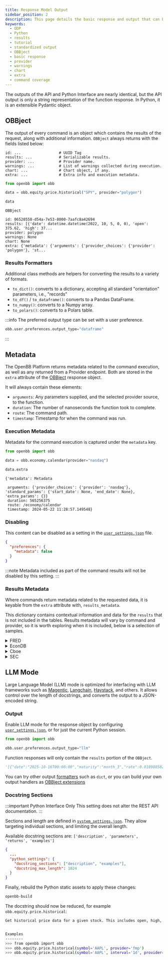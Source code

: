 ```yaml
---
title: Response Model Output
sidebar_position: 2
description: This page details the basic response and output that can be expected to be received from the the ODP Python Package.
keywords:
  - ODP
  - Python
  - results
  - tutorial
  - standardized output
  - OBBject
  - basic response
  - provider
  - warnings
  - chart
  - extra
  - command coverage
---
```



<HeadTitle title="Python Outputs - Basic Usage | OpenBB Docs" />

The outputs of the API and Python Interface are nearly identical,
but the API output is only a string representation of the function response.
In Python, it is an extensible Pydantic object.

## OBBject

The output of every command is an object which contains the results of the request, along with additional information.
`OBBject` always returns with the fields listed below:

```console
id: ...                 # UUID Tag
results: ...            # Serializable results.
provider: ...           # Provider name.
warnings: ...           # List of warnings collected during execution.
chart: ...              # Chart object, if any.
extra: ...              # Extra info and execution metadata.
```

```python
from openbb import obb

data = obb.equity.price.historical("SPY", provider="polygon")

data
```

```console
OBBject

id: 06520558-d54a-7e53-8000-7aafc8a42694
results: [{'date': datetime.datetime(2022, 10, 5, 0, 0), 'open': 375.62, 'high': 37...
provider: polygon
warnings: None
chart: None
extra: {'metadata': {'arguments': {'provider_choices': {'provider': 'polygon'}, 'st...
```

### Results Formatters

Additional class methods are helpers for converting the results to a variety of formats.

- `to_dict()`: converts to a dictionary, accepting all standard "orientation" parameters, i.e., "records"
- `to_df()` / `to_dataframe()`: converts to a Pandas DataFrame.
- `to_numpy()`: converts to a Numpy array.
- `to_polars()`: converts to a Polars table.

:::info
The preferred output type can be set with a user preference.

```python
obb.user.preferences.output_type="dataframe"
```

:::

## Metadata

The OpenBB Platform returns metadata related to the command execution, as well as any returned from a Provider endpoint.
Both are stored in the `extra` attribute of the [OBBject](/python/developer/architecture_overview#obbject-class) response object.

It will always contain these elements:

- `arguments`: Any parameters supplied, and the selected provider source, to the function.
- `duration`: The number of nanoseconds the function took to complete.
- `route`: The command path.
- `timestamp`: Timestamp for when the command was run.

### Execution Metadata

Metadata for the command execution is captured under the `metadata` key.

```python
from openbb import obb

data = obb.economy.calendar(provider="nasdaq")

data.extra
```

```console
{'metadata': Metadata

 arguments: {'provider_choices': {'provider': 'nasdaq'}, 'standard_params': {'start_date': None, 'end_date': None}, 'extra_params': {}}
 duration: 565256375
 route: /economy/calendar
 timestamp: 2024-05-22 11:28:57.149548}
```

### Disabling

This content can be disabled as a setting in the [`user_settings.json`](/python/settings/environment_variables) file.

```json
{
  "preferences": {
    "metadata": false
  }
}
```

:::note
Metadata included as part of the command results will not be disabled by this setting.
:::

### Results Metadata

Where commands return metadata related to the requested data, it is keyable from the `extra` attribute with, `results_metadata`.

This dictionary contains contextual information and data for the `results` that is not included in the tables.
Results metadata will vary by command and provider, so it is worth exploring when it is included, below is a selection of samples.

<details>
<summary mdxType="summary">FRED</summary>

```python
data = obb.economy.fred_series("T10Y2Y")

data.extra["results_metadata"]
```

```console
{'T10Y2Y': {'title': '10-Year Treasury Constant Maturity Minus 2-Year Treasury Constant Maturity',
  'units': 'Percent',
  'frequency': 'Daily',
  'seasonal_adjustment': 'Not Seasonally Adjusted',
  'notes': 'Starting with the update on June 21, 2019, the Treasury bond data used in calculating interest rate spreads is obtained directly from the U.S. Treasury Department (https://www.treasury.gov/resource-center/data-chart-center/interest-rates/Pages/TextView.aspx?data=yield).\r\nSeries is calculated as the spread between 10-Year Treasury Constant Maturity (BC_10YEAR) and 2-Year Treasury Constant Maturity (BC_2YEAR). Both underlying series are published at the U.S. Treasury Department (https://www.treasury.gov/resource-center/data-chart-center/interest-rates/Pages/TextView.aspx?data=yield).'}}
```

The information stored here is used by the `openbb-charting` extension for display.

![FRED Chart](https://github.com/OpenBB-finance/OpenBBTerminal/assets/85772166/67746ef0-7d61-4eed-b2e8-c32d001a8a00)

</details>

<details>
<summary mdxType="summary">EconDB</summary>

```python
data = obb.economy.indicators("PCOPP", provider="econdb")

data.extra
```

```console
{'results_metadata': {'PCOPP': {'title': 'World - Copper',
   'country': 'World',
   'frequency': 'M',
   'dataset': 'IMF_PCPS',
   'transform': None,
   'units': 'USD',
   'scale': 'Units',
   'multiplier': 1,
   'additional_info': {'FREQ:Frequency': 'M:Monthly',
    'REF_AREA:Reference Area': 'W00:All Countries, excluding the IO',
    'COMMODITY:Commodity': 'PCOPP:Primary Commodity Prices, Copper',
    'UNIT_MEASURE:Unit of Measure': 'USD:US Dollars',
    'UNIT_MULT:Scale': '0:Units'}}},
}
```

</details>

<details>
<summary mdxType="summary">Cboe</summary>

```python
data = obb.derivatives.options.chains("SPX", provider="cboe")

data.extra
```

```console
{'results_metadata': {'symbol': '^SPX',
  'security_type': 'index',
  'bid': 5293.0298,
  'bid_size': 1,
  'ask': 5295.2002,
  'ask_size': 1,
  'open': 5319.2798,
  'high': 5323.1802,
  'low': 5286.0098,
  'close': 5294.0898,
  'volume': 0,
  'current_price': 5294.0898,
  'prev_close': 5321.4102,
  'change': -27.3202,
  'change_percent': None,
  'iv30': 10.291,
  'iv30_change': 0.546,
  'iv30_change_percent': 0.056029,
  'last_tick': 'down',
  'last_trade_timestamp': '2024-05-22 14:50:36'},
}
```

</details>

<details>
<summary mdxType="summary">SEC</summary>

```python
data = obb.etf.holdings("BIL", provider="sec")

data.extra
```

```console
{'results_metadata': {'fund_name': 'SPDR(R) Bloomberg 1-3 Month T-Bill ETF',
  'series_id': 'S000017326',
  'lei': '549300GQCVCME1YJ6B50',
  'period_ending': '2023-12-31',
  'fiscal_year_end': '2024-06-30',
  'total_assets': 35015168619.91,
  'total_liabilities': 1638123692.3,
  'net_assets': 33377044927.61,
  'cash_and_equivalents': '0.00000000',
  'returns': {'2023-10-31': 0.0044,
   '2023-11-30': 0.0044,
   '2023-12-31': 0.0046},
  'flow': {'2023-10-31': {'creation': 6591274706.7,
    'redemption': 604472521.85},
   '2023-11-30': {'creation': 3244045301.3, 'redemption': 4478684406.9},
   '2023-12-31': {'creation': 639802303.2, 'redemption': 3018629744.0}},
  'gains': {'2023-10-31': {'realized': -65924.99, 'unrealized': -3793500.04},
   '2023-11-30': {'realized': 360345.39, 'unrealized': 292210.09},
   '2023-12-31': {'realized': 319796.93, 'unrealized': 3862704.46}},
  'borrowers': [{'name': 'BofA Securities, Inc.',
    'lei': '549300HN4UKV1E2R3U73',
    'value': 211562959.29},
   {'name': 'J.P. Morgan Securities LLC',
    'lei': 'ZBUT11V806EZRVTWT807',
    'value': 957576952.9},
   {'name': 'ING Financial Markets LLC',
    'lei': 'KBVRJ5K57JZ3E2AVWX40',
    'value': 247944722.5},
   {'name': 'Barclays Capital Inc.',
    'lei': 'AC28XWWI3WIBK2824319',
    'value': 248250000.0},
   {'name': 'Goldman Sachs & Co. LLC',
    'lei': 'FOR8UP27PHTHYVLBNG30',
    'value': 110741598.05},
   {'name': 'Bank of Montreal',
    'lei': 'NQQ6HPCNCCU6TUTQYE16',
    'value': 87276542.32},
   {'name': 'Nomura Securities International, Inc.',
    'lei': 'OXTKY6Q8X53C9ILVV871',
    'value': 469556172.09},
   {'name': 'Daiwa Capital Markets America Inc.',
    'lei': 'M67H5PRC0NQKM73ZAS82',
    'value': 198566750.0}]}
}
```

</details>

## LLM Mode

Large Language Model (LLM) mode is optimized for interfacing with LLM frameworks such as [Magentic](https://github.com/jackmpcollins/magentic), [Langchain](https://github.com/langchain-ai/langchain), [Haystack](https://github.com/deepset-ai/haystack), and others. It allows control over the length of docstrings, and converts the output to a JSON-encoded string.

### Output

Enable LLM mode for the response object by configuring [`user_settings.json`](/python/settings/user_settings), or for just the current Python session.

```python
from openbb import obb

obb.user.preferences.output_type="llm"
```

Function responses will only contain the `results` portion of the `OBBject`.

```python
'[{"date":"2025-10-16T00:00:00","maturity":"month_3","rate":0.0189885821,"maturity_years":0.25}, ... ]'
```

You can try other output [formatters](#results-formatters) such as `dict`, or you can build your own output handlers as [OBBject extensions](/python/developer/extension_types/obbject)

### Docstring Sections

:::important Python Interface Only
This setting does not alter the REST API documentation.
:::

Sections and length are defined in [`system_settings.json`](/python/settings/system_settings).
They allow targeting individual sections, and limiting the overall length.

Available docstring sections are: `['description', 'parameters', 'returns', 'examples']`

```json
{
  ...
  "python_settings": {
    "docstring_sections": ["description", "examples"],
    "docstring_max_length": 1024
  }
}
```

Finally, rebuild the Python static assets to apply these changes:

```sh
openbb-build
```

The docstring should now be reduced, for example `obb.equity.price.historical`:

```sh
Get historical price data for a given stock. This includes open, high, low, close, and volume.


Examples
--------
>>> from openbb import obb
>>> obb.equity.price.historical(symbol='AAPL', provider='fmp')
>>> obb.equity.price.historical(symbol='AAPL', interval='1d', provider='intrinio')
```
